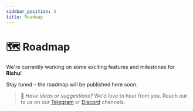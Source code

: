 ```yaml
---
sidebar_position: 3
title: Roadmap
---
```


# 🗺️ Roadmap

We're currently working on some exciting features and milestones for **Rishu**!

Stay tuned – the roadmap will be published here soon.

> 📢 _Have ideas or suggestions?_ We'd love to hear from you. Reach out to us on our [Telegram](https://t.me/rishuPortal) or [Discord](https://discord.gg/RGDAMzpBAg) channels.
